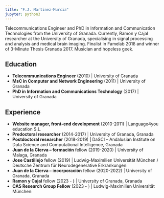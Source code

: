 ```yaml
---
title: "F.J. Martinez-Murcia"
jupyter: python3
---
```



Telecommunications Engineer and PhD in Information and Communication Technologies from the University of Granada. Currently, Ramon y Cajal researcher at the University of Granada, specialising in signal processing and analysis and medical brain imaging. Finalist in Famelab 2018 and winner of 3-Minute Thesis Granada 2017. Musician and hopeless geek.

## Education
- **Telecommunications Engineer** (2010) | University of Granada
- **MsC in Computer and Network Engineering** (2011) | University of Granada
- **PhD in Information and Communications Technology** (2017) | University of Granada

## Experience
- **Website manager, front-end development** (2010-2011) | Language4you education S.L. 
- **Predoctoral researcher** (2014-2017) | University of Granada, Granada
- **Postdoctoral researcher** (2018-2019) | DaSCI – Andalusian Institute on Data Science and Computational Intelligence, Granada
- **Juan de la Cierva – formación** fellow (2019-2020) | University of Malaga, Granada
- **Jose Castillejo** fellow (2019) | Ludwig-Maximilien Universität München / Deutsche Zentrum für Neurodegenerative Erkrankungen
- **Juan de la Cierva – incorporación** fellow (2020-2022) | University of Granada, Granada
- **Ramon y Cajal** fellow (2023 - ) | University of Granada, Granada
- **CAS Research Group Fellow** (2023 - ) | Ludwig-Maximilien Universität München
